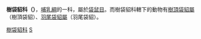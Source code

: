 {{Automatic taxobox
| taxon = Acrobatidae
| image = Beutelmaus brehm.png
| image_caption = 樹頂袋貂(Acrobates pygmaeus) 
| authority = Aplin, 1987
}}

'''樹袋貂科（{{lang|en|Acrobatidae}}）'''，[[哺乳綱|哺乳綱]]的一科，屬於[[袋鼠目|袋鼠目]]。而樹袋貂科轄下的動物有[[樹頂袋貂屬|樹頂袋貂屬]]（樹頂袋貂）、[[羽尾袋貂屬|羽尾袋貂屬]]（羽尾袋貂）。
{{澳洲有袋總目|P.}}
{{Taxonbar|from=Q23329}}

[[Category:樹袋貂科|]]
[[Category:袋鼯總科|S]]